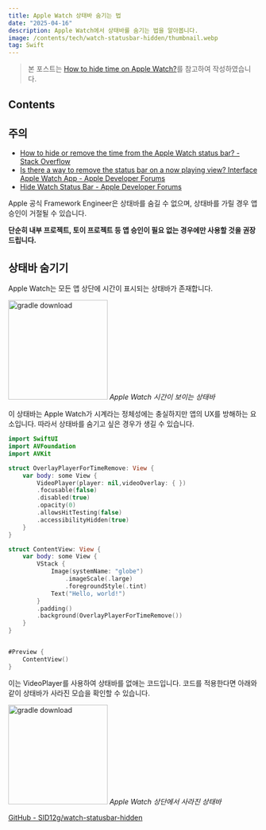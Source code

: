 ```yaml
---
title: Apple Watch 상태바 숨기는 법
date: "2025-04-16"
description: Apple Watch에서 상태바를 숨기는 법을 알아봅니다.
image: /contents/tech/watch-statusbar-hidden/thumbnail.webp
tag: Swift
---
```


> 본 포스트는 [How to hide time on Apple Watch?](https://medium.com/@zj56789012/how-to-hide-time-on-apple-watch-9893ed0eff09)를 참고하여 작성하였습니다.

## Contents

## 주의

- [How to hide or remove the time from the Apple Watch status bar? - Stack Overflow](https://stackoverflow.com/questions/38067952/how-to-hide-or-remove-the-time-from-the-apple-watch-status-bar)
- [Is there a way to remove the status bar on a now playing view? Interface Apple Watch App - Apple Developer Forums](https://developer.apple.com/forums/thread/715376)
- [Hide Watch Status Bar - Apple Developer Forums](https://developer.apple.com/forums/thread/7840)

Apple 공식 Framework Engineer은 상태바를 숨길 수 없으며, 상태바를 가릴 경우 앱 승인이 거절될 수 있습니다.

**단순히 내부 프로젝트, 토이 프로젝트 등 앱 승인이 필요 없는 경우에만 사용할 것을 권장드립니다.**

## 상태바 숨기기

Apple Watch는 모든 앱 상단에 시간이 표시되는 상태바가 존재합니다.

<p>
  <img
    src="/contents/tech/watch-statusbar-hidden/visible.webp"
    alt="gradle download"
    width="200px"
  />
  <em>Apple Watch 시간이 보이는 상태바</em>
</p>

이 상태바는 Apple Watch가 시계라는 정체성에는 충실하지만 앱의 UX를 방해하는 요소입니다. 따라서 상태바를 숨기고 싶은 경우가 생길 수 있습니다.

```swift
import SwiftUI
import AVFoundation
import AVKit

struct OverlayPlayerForTimeRemove: View {
    var body: some View {
        VideoPlayer(player: nil,videoOverlay: { })
        .focusable(false)
        .disabled(true)
        .opacity(0)
        .allowsHitTesting(false)
        .accessibilityHidden(true)
    }
}

struct ContentView: View {
    var body: some View {
        VStack {
            Image(systemName: "globe")
                .imageScale(.large)
                .foregroundStyle(.tint)
            Text("Hello, world!")
        }
        .padding()
        .background(OverlayPlayerForTimeRemove())
    }
}


#Preview {
    ContentView()
}
```

이는 VideoPlayer를 사용하여 상태바를 없애는 코드입니다. 코드를 적용한다면 아래와 같이 상태바가 사라진 모습을 확인할 수 있습니다.

<p>
  <img
    src="/contents/tech/watch-statusbar-hidden/invisible.webp"
    alt="gradle download"
    width="200px"
  />
  <em>Apple Watch 상단에서 사라진 상태바</em>
</p>

[GitHub - SID12g/watch-statusbar-hidden](https://github.com/SID12g/watch-statusbar-hidden?tab=readme-ov-file)
